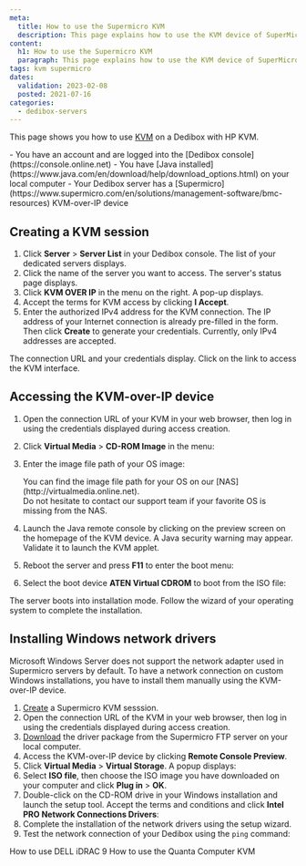 ```yaml
---
meta:
  title: How to use the Supermicro KVM
  description: This page explains how to use the KVM device of SuperMicro servers
content:
  h1: How to use the Supermicro KVM
  paragraph: This page explains how to use the KVM device of SuperMicro servers
tags: kvm supermicro
dates:
  validation: 2023-02-08
  posted: 2021-07-16
categories:
  - dedibox-servers
---
```



This page shows you how to use [KVM](/dedibox/kvm-over-ip/concepts/#kvm-over-ip) on a Dedibox with HP KVM.

<Message type="requirement">
  - You have an account and are logged into the [Dedibox console](https://console.online.net) 
  - You have [Java installed](https://www.java.com/en/download/help/download_options.html) on your local computer
  - Your Dedibox server has a [Supermicro](https://www.supermicro.com/en/solutions/management-software/bmc-resources) KVM-over-IP device
</Message>

## Creating a KVM session

1. Click **Server** > **Server List** in your Dedibox console. The list of your dedicated servers displays.
2. Click the name of the server you want to access. The server's status page displays.
3. Click **KVM OVER IP** in the menu on the right. A pop-up displays.
    <Lightbox src="scaleway_KVM.webp" alt="" />
4. Accept the terms for KVM access by clicking **I Accept**.
5. Enter the authorized IPv4 address for the KVM connection. The IP address of your Internet connection is already pre-filled in the form. Then click **Create** to generate your credentials.
    <Message type="note">
      Currently, only IPv4 addresses are accepted.
    </Message>

The connection URL and your credentials display. Click on the link to access the KVM interface.

## Accessing the KVM-over-IP device 

1. Open the connection URL of your KVM in your web browser, then log in using the credentials displayed during access creation. 
2. Click **Virtual Media** > **CD-ROM Image** in the menu: 
    <Lightbox src="scaleway_supermicro_vm.webp" alt="" />
3. Enter the image file path of your OS image: 
    <Lightbox src="scaleway_supermicro_nas.webp" alt="" />

    <Message type="tip">
    You can find the image file path for your OS on our [NAS](http://virtualmedia.online.net). <br />
    Do not hesitate to contact our support team if your favorite OS is missing from the NAS.

    </Message>
4. Launch the Java remote console by clicking on the preview screen on the homepage of the KVM device. 
    <Message type="tip">
      A Java security warning may appear. Validate it to launch the KVM applet. 
    </Message>
5. Reboot the server and press **F11** to enter the boot menu:
    <Lightbox src="scaleway_supermicro_boot_mgr.webp" alt="" />
6. Select the boot device **ATEN Virtual CDROM** to boot from the ISO file:
    <Lightbox src="scaleway_supermicro_vcdrom.webp" alt="" />

The server boots into installation mode. Follow the wizard of your operating system to complete the installation. 

<Lightbox src="scaleway_supermicro_install.webp" alt="" />

## Installing Windows network drivers

Microsoft Windows Server does not support the network adapter used in Supermicro servers by default. To have a network connection on custom Windows installations, you have to install them manually using the KVM-over-IP device. 

1. [Create](#creating-a-kvm-session) a Supermicro KVM sesssion. 
2. Open the connection URL of the KVM in your web browser, then log in using the credentials displayed during access creation. 
3. [Download](ftp://ftp.supermicro.nl/CDR_Images/CDR-A1-UP/CDR-A1-UP_1.00_for_Intel_A1_UP_platform.iso) the driver package from the Supermicro FTP server on your local computer.
4. Access the KVM-over-IP device by clicking **Remote Console Preview**. 
5. Click **Virtual Media** > **Virtual Storage**. A popup displays:
    <Lightbox src="scaleway_supermicro_vdrive.webp" />
6. Select **ISO file**, then choose the ISO image you have downloaded on your computer and click **Plug in** > **OK**.
7. Double-click on the CD-ROM drive in your Windows installation and launch the setup tool. Accept the terms and conditions and click **Intel PRO Network Connections Drivers**:
    <Lightbox src="scaleway_supermicro_drivers.webp" />
8. Complete the installation of the network drivers using the setup wizard.
    <Lightbox src="scaleway_supermicro_network.webp" />
9. Test the network connection of your Dedibox using the `ping` command:
    <Lightbox src="scaleway_supermicro_ping.webp" />


<Navigation title="See Also">
  <PreviousButton to="/dedibox/kvm-over-ip/how-to/dell-idrac9/">How to use DELL iDRAC 9</PreviousButton>
  <NextButton to="/dedibox/kvm-over-ip/how-to/quanta-computer/">How to use the Quanta Computer KVM</NextButton>
</Navigation>